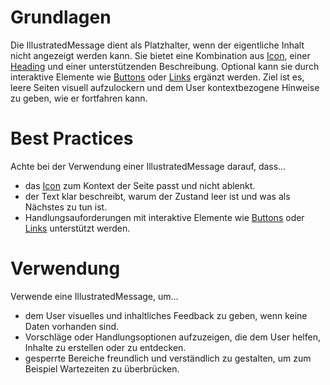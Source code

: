 # Grundlagen

Die IllustratedMessage dient als Platzhalter, wenn der eigentliche Inhalt nicht angezeigt werden kann. Sie bietet eine Kombination aus [Icon](https://mittwald.github.io/flow/03-components/content/icon), einer [Heading](https://mittwald.github.io/flow/03-components/content/heading) und einer unterstützenden Beschreibung. Optional kann sie durch interaktive Elemente wie [Buttons](https://mittwald.github.io/flow/03-components/actions/button) oder [Links](https://mittwald.github.io/flow/03-components/navigation/link) ergänzt werden. Ziel ist es, leere Seiten visuell aufzulockern und dem User kontextbezogene Hinweise zu geben, wie er fortfahren kann.

# Best Practices

Achte bei der Verwendung einer IllustratedMessage darauf, dass…
* das [Icon](https://mittwald.github.io/flow/03-components/content/icon) zum Kontext der Seite passt und nicht ablenkt.
* der Text klar beschreibt, warum der Zustand leer ist und was als Nächstes zu tun ist.
* Handlungsauforderungen mit interaktive Elemente wie [Buttons](https://mittwald.github.io/flow/03-components/actions/button) oder [Links](https://mittwald.github.io/flow/03-components/navigation/link) unterstützt werden.

# Verwendung

Verwende eine IllustratedMessage, um…
* dem User visuelles und inhaltliches Feedback zu geben, wenn keine Daten vorhanden sind.
* Vorschläge oder Handlungsoptionen aufzuzeigen, die dem User helfen, Inhalte zu erstellen oder zu entdecken.
* gesperrte Bereiche freundlich und verständlich zu gestalten, um zum Beispiel Wartezeiten zu überbrücken.
